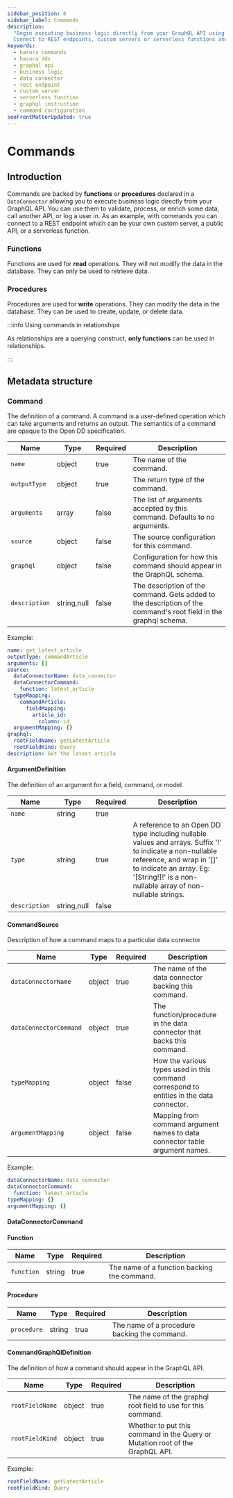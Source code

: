 ```yaml
---
sidebar_position: 6
sidebar_label: Commands
description:
  "Begin executing business logic directly from your GraphQL API using Hasura Data Domain Specification commands.
  Connect to REST endpoints, custom servers or serverless functions and better manage your back-end functions."
keywords:
  - hasura commands
  - hasura dds
  - graphql api
  - business logic
  - data connector
  - rest endpoint
  - custom server
  - serverless function
  - graphql instruction
  - command configuration
seoFrontMatterUpdated: true
---
```


# Commands

## Introduction

Commands are backed by **functions** or **procedures** declared in a `DataConnector` allowing you to execute business
logic directly from your GraphQL API. You can use them to validate, process, or enrich some data, call another API, or
log a user in. As an example, with commands you can connect to a REST endpoint which can be your own custom server, a
public API, or a serverless function.

### Functions

Functions are used for **read** operations. They will not modify the data in the database. They can only be used to
retrieve data.

### Procedures

Procedures are used for **write** operations. They can modify the data in the database. They can be used to create,
update, or delete data.

:::info Using commands in relationships

As relationships are a querying construct, **only functions** can be used in relationships.

:::

## Metadata structure

### Command

The definition of a command. A command is a user-defined operation which can take arguments and returns an output. The semantics of a command are opaque to the Open DD specification.

| Name | Type | Required | Description |
| ---- | ---- | -------- | ----------- |
| `name` | object | true | The name of the command. |
| `outputType` | object | true | The return type of the command. |
| `arguments` | array | false | The list of arguments accepted by this command. Defaults to no arguments. |
| `source` | object | false | The source configuration for this command. |
| `graphql` | object | false | Configuration for how this command should appear in the GraphQL schema. |
| `description` | string,null | false | The description of the command. Gets added to the description of the command's root field in the graphql schema. |

Example:

```yaml
name: get_latest_article
outputType: commandArticle
arguments: []
source:
  dataConnectorName: data_connector
  dataConnectorCommand:
    function: latest_article
  typeMapping:
    commandArticle:
      fieldMapping:
        article_id:
          column: id
  argumentMapping: {}
graphql:
  rootFieldName: getLatestArticle
  rootFieldKind: Query
description: Get the latest article

```

#### ArgumentDefinition

The definition of an argument for a field, command, or model.

| Name | Type | Required | Description |
| ---- | ---- | -------- | ----------- |
| `name` | string | true |  |
| `type` | string | true | A reference to an Open DD type including nullable values and arrays. Suffix '!' to indicate a non-nullable reference, and wrap in '[]' to indicate an array. Eg: '[String!]!' is a non-nullable array of non-nullable strings. |
| `description` | string,null | false |  |

#### CommandSource

Description of how a command maps to a particular data connector

| Name | Type | Required | Description |
| ---- | ---- | -------- | ----------- |
| `dataConnectorName` | object | true | The name of the data connector backing this command. |
| `dataConnectorCommand` | object | true | The function/procedure in the data connector that backs this command. |
| `typeMapping` | object | false | How the various types used in this command correspond to entities in the data connector. |
| `argumentMapping` | object | false | Mapping from command argument names to data connector table argument names. |

Example:

```yaml
dataConnectorName: data_connector
dataConnectorCommand:
  function: latest_article
typeMapping: {}
argumentMapping: {}

```

#### DataConnectorCommand

#### Function

| Name | Type | Required | Description |
| ---- | ---- | -------- | ----------- |
| `function` | string | true | The name of a function backing the command. |

#### Procedure

| Name | Type | Required | Description |
| ---- | ---- | -------- | ----------- |
| `procedure` | string | true | The name of a procedure backing the command. |

#### CommandGraphQlDefinition

The definition of how a command should appear in the GraphQL API.

| Name | Type | Required | Description |
| ---- | ---- | -------- | ----------- |
| `rootFieldName` | object | true | The name of the graphql root field to use for this command. |
| `rootFieldKind` | object | true | Whether to put this command in the Query or Mutation root of the GraphQL API. |

Example:

```yaml
rootFieldName: getLatestArticle
rootFieldKind: Query

```

